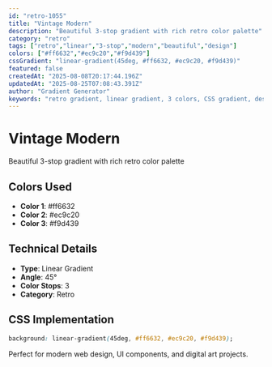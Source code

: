```yaml
---
id: "retro-1055"
title: "Vintage Modern"
description: "Beautiful 3-stop gradient with rich retro color palette"
category: "retro"
tags: ["retro","linear","3-stop","modern","beautiful","design"]
colors: ["#ff6632","#ec9c20","#f9d439"]
cssGradient: "linear-gradient(45deg, #ff6632, #ec9c20, #f9d439)"
featured: false
createdAt: "2025-08-08T20:17:44.196Z"
updatedAt: "2025-08-25T07:08:43.391Z"
author: "Gradient Generator"
keywords: "retro gradient, linear gradient, 3 colors, CSS gradient, design, #ff6632, #ec9c20, #f9d439"
---
```


# Vintage Modern

Beautiful 3-stop gradient with rich retro color palette

## Colors Used
- **Color 1**: #ff6632
- **Color 2**: #ec9c20
- **Color 3**: #f9d439

## Technical Details
- **Type**: Linear Gradient
- **Angle**: 45°
- **Color Stops**: 3
- **Category**: Retro

## CSS Implementation
```css
background: linear-gradient(45deg, #ff6632, #ec9c20, #f9d439);
```

Perfect for modern web design, UI components, and digital art projects.
